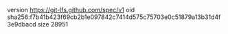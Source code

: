 version https://git-lfs.github.com/spec/v1
oid sha256:f7b41b423f69cb2b1e097842c7414d575c75703e0c51879a13b31d4f3e9dbacd
size 28951
